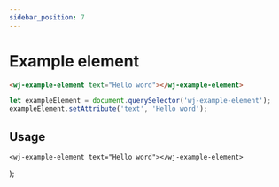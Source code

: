 ```yaml
---
sidebar_position: 7
---
```



# Example element

```html title="Zápis v HTML"
<wj-example-element text="Hello word"></wj-example-element>
```

```js title="Zápis v Javascripte"
let exampleElement = document.querySelector('wj-example-element');
exampleElement.setAttribute('text', 'Hello word');
```

## Usage

    <wj-example-element text="Hello word"></wj-example-element>
);

<Webcomponent></Webcomponent>
